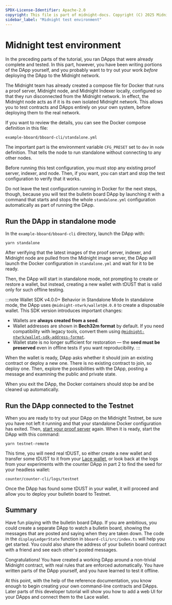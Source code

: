 ```yaml
---
SPDX-License-Identifier: Apache-2.0
copyright: This file is part of midnight-docs. Copyright (C) 2025 Midnight Foundation. Licensed under the Apache License, Version 2.0 (the "License"); You may not use this file except in compliance with the License. You may obtain a copy of the License at http://www.apache.org/licenses/LICENSE-2.0 Unless required by applicable law or agreed to in writing, software distributed under the License is distributed on an "AS IS" BASIS, WITHOUT WARRANTIES OR CONDITIONS OF ANY KIND, either express or implied. See the License for the specific language governing permissions and limitations under the License.
sidebar_label: "Midnight test environment"
---
```


# Midnight test environment

In the preceding parts of the tutorial, you ran DApps that were
already complete and tested. In this part, however, you have been
writing portions of the DApp yourself, and you probably want to try
out your work _before_ deploying the DApp to the Midnight network.

The Midnight team has already created a compose file for Docker that
runs a proof server, Midnight node, and Midnight Indexer locally,
configured so that they run disconnected from the Midnight network.
In effect, the Midnight node acts as if it is its own isolated
Midnight network. This allows you to test contracts and DApps
entirely on your own system, before deploying them to the real
network.

If you want to review the details, you can see the Docker compose
definition in this file:

```
example-bboard/bboard-cli/standalone.yml
```

The important part is the environment variable `CFG_PRESET` set to
`dev` in `node` definition. That tells the node to run standalone
without connecting to any other nodes.

Before running this test configuration, you must stop any existing
proof server, indexer, and node. Then, if you want, you can start and
stop the test configuration to verify that it works. 

Do not leave the test configuration running in Docker for the next
steps, though, because you will test the bulletin board DApp by
launching it with a command that starts and stops the whole
`standalone.yml` configuration automatically as part of running the
DApp.

## Run the DApp in standalone mode

In the `example-bboard/bboard-cli` directory, launch the DApp with:

```shell
yarn standalone
```

After verifying that the latest images of the proof server, indexer,
and Midnight node are pulled from the Midnight image server, the DApp
will launch the Docker configuration in `standalone.yml` and wait
for it to be ready.

Then, the DApp will start in standalone mode, not prompting to create
or restore a wallet, but instead, creating a new wallet with tDUST
that is valid only for such offline testing.

:::note Wallet SDK v4.0.0+ Behavior in Standalone Mode
In standalone mode, the DApp uses `@midnight-ntwrk/wallet@4.0.0` to create a disposable wallet. This SDK version introduces important changes:

- Wallets are **always created from a seed**.
- Wallet addresses are shown in **Bech32m format** by default. If you need compatibility with legacy tools, convert them using [`@midnight-ntwrk/wallet-sdk-address-format`](https://www.npmjs.com/package/@midnight-ntwrk/wallet-sdk-address-format).
- Wallet state is no longer sufficient for restoration — the **seed must be preserved** even in offline tests if you want reproducibility.
:::


When the wallet is ready, DApp asks whether it should join an existing
contract or deploy a new one. There is no existing contract to join,
so deploy one. Then, explore the possibilities with the DApp, posting
a message and examining the public and private state.

When you exit the DApp, the Docker containers should stop be and be
cleaned up automatically.

## Run the DApp connected to the Testnet

When you are ready to try out your DApp on the Midnight Testnet, be
sure you have not left it running and that your standalone Docker
configuration has exited. Then,
[start your proof server](../using/proof-server) again. When it is
ready, start the DApp with this command:

```shell
yarn testnet-remote
```

This time, you will need real tDUST, so either create a new wallet and
transfer some tDUST to it from your [Lace wallet](/docs/develop/tutorial/1-using/chrome-ext.mdx),
or look back
at the logs from your experiments with the counter DApp in part 2 to
find the seed for your headless wallet:

```
counter/counter-cli/logs/testnet
```

Once the DApp has found some tDUST in your wallet, it will proceed and
allow you to deploy your bulletin board to Testnet.

## Summary

Have fun playing with the bulletin board DApp. If you are ambitious,
you could create a separate DApp to watch a bulletin board, showing
the messages that are posted and saying when they are taken down. The
code in the `displayLedgerState` function in `bboard-cli/src/index.ts`
will help you get started. You could also share the address of your
bulletin board contract with a friend and see each other's posted
messages.

Congratulations! You have created a working DApp around a non-trivial
Midnight contract, with real rules that are enforced automatically.
You have written parts of the DApp yourself, and you have learned to
test it offline.

At this point, with the help of the reference documentation, you know
enough to begin creating your own command-line contracts and DApps.
Later parts of this developer tutorial will show you how to add a web
UI for your DApps and connect them to the Lace wallet.
